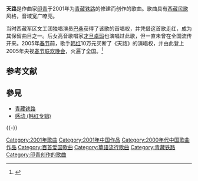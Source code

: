 '''天路'''是作曲家[[印青|印青]]于2001年为[[青藏铁路|青藏铁路]]的修建而创作的歌曲。歌曲具有[[西藏|西藏]][[民歌|民歌]]风格，音域宽广嘹亮。

当时西藏军区文工团独唱演员[[巴桑_(演员)|巴桑]]获得了该歌的首唱权，并凭借这首歌走红，成为其保留曲目之一。后女高音歌唱家[[才旦卓玛|才旦卓玛]]也演唱过此歌，但一直未曾在全国流传开来。2005年[[春节|春节]]前，歌手[[韩红|韩红]]10万元买断了《天路》的演唱权，并由此登上2005年央视[[春节联欢晚会|春节联欢晚会]]，火遍了全国。<ref>{{Cite web |url=http://www.zaobao.com/special/newspapers/2006/07/cjdaily060703.html |title=韩红10万买断《天路》 |accessdate=2009-02-08 |archive-date=2010-09-04 |archive-url=https://web.archive.org/web/20100904235742/http://www.zaobao.com/special/newspapers/2006/07/cjdaily060703.html |dead-url=no }}</ref>

== 参考文献 ==
{{Reflist}}

==參見==
*[[青藏铁路|青藏铁路]]
*[[感动_(韩红专辑)|感动 (韩红专辑)]]

{{-}}
{{song-stub}}
{{中宣部推荐100首爱国歌曲}}
{{放歌九十年|cat|T天}}
[[Category:2001年歌曲|Category:2001年歌曲]]
[[Category:2001年中国作品|Category:2001年中国作品]]
[[Category:2000年代中国歌曲作品|Category:2000年代中国歌曲作品]]
[[Category:百首爱国歌曲|Category:百首爱国歌曲]]
[[Category:華語流行歌曲|Category:華語流行歌曲]]
[[Category:青藏铁路|Category:青藏铁路]]
[[Category:印青创作的歌曲|Category:印青创作的歌曲]]